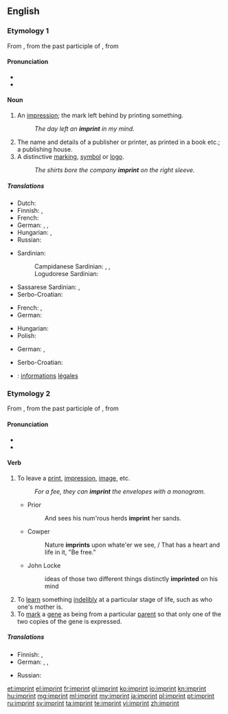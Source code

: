 {{was wotd|2008|October|6}}
==English==

===Etymology 1===
From {{etyl|fro|en}} {{term|empreinte|lang=fro}}, from the past participle of {{term|empreindre|lang=fro}}, from {{etyl|la|en}} {{term|imprimere||lang=la}}

====Pronunciation====
* {{IPA|/ˈɪm.pɹɪnt/}}
* {{audio|en-us-imprint-noun.ogg|Audio (US)}}

====Noun====
{{en-noun}}

# An [[impression]]; the mark left behind by printing something.
#: ''The day left an '''imprint''' in my mind.''
# The name and details of a publisher or printer, as printed in a book etc.; a publishing house.
# A distinctive [[marking]], [[symbol]] or [[logo]].
#: ''The shirts bore the company '''imprint''' on the right sleeve.''

=====Translations=====
{{trans-top|an impression; the mark left behind by printing something}}
* Dutch: {{t+|nl|indruk}}
* Finnish: {{t+|fi|jälki}}, {{t+|fi|painauma}}
* French: {{t+|fr|empreinte}}
* German: {{t|de|Gepräge|n}}, {{t+|de|Abdruck|m}}, {{t+|de|Aufdruck|m}}
* Hungarian: {{t+|hu|nyom}}, {{t+|hu|lenyomat}}
* Russian: {{t+|ru|отпечаток}}
{{trans-mid}}
* Sardinian:
*: Campidanese Sardinian: {{t|sro|bullu}}, {{t|sro|segliu}}, {{t|sro|segliu}}
*: Logudorese Sardinian: {{t|src|imprènta}}
* Sassarese Sardinian: {{t|sdc|imprènta}}, {{t|sdc|piùta}}
* Serbo-Croatian: {{t|sh|отисак|sc=Cyrl}}
{{trans-bottom}}

{{trans-top|the name and details of a publisher or printer, as printed in a book etc}}
* French: {{t+|fr|ours|m}}, {{t|fr|pavé de l'ours|m}}
* German: {{t+|de|Impressum|n}}
{{trans-mid}}
* Hungarian: {{t+|hu|impresszum}}
* Polish: {{t|pl|impressum}}
{{trans-bottom}}

{{trans-top|a distinctive marking, symbol or logo}}
* German: {{t|de|Gepräge|n}}, {{t+|de|Aufdruck|m}}
{{trans-mid}}
* Serbo-Croatian: {{t|sh|лого|sc=Cyrl}}
{{trans-bottom}}

{{checktrans-top}}
* {{ttbc|fr}}: [[information]]s [[légal]]es {{g|f-p}}
{{trans-bottom}}

===Etymology 2===
From {{etyl|fro|en}} {{term|empreinter|lang=fro}}, from the past participle of {{term|empreindre|lang=fro}}, from {{etyl|la|en}} {{term|imprimere||lang=la}}

====Pronunciation====
* {{IPA|/ɪmˈpɹɪnt/}}
* {{audio|en-us-imprint-verb.ogg|Audio (US)}}

====Verb====
{{en-verb}}

# To leave a [[print]], [[impression]], [[image]], etc.
#: ''For a fee, they can '''imprint''' the envelopes with a monogram.''
#* Prior
#*: And sees his num'rous herds '''imprint''' her sands.
#* Cowper
#*: Nature '''imprints''' upon whate'er we see, / That has a heart and life in it, "Be free."
#* John Locke
#*: ideas of those two different things distinctly '''imprinted''' on his mind
# To [[learn]] something [[indelibly]] at a particular stage of life, such as who one's mother is.
# To [[mark]] a [[gene]] as being from a particular [[parent]] so that only one of the two copies of the gene is expressed.

=====Translations=====
{{trans-top|to leave a print, impression, image, etc.}}
* Finnish: {{t+|fi|painaa}}, {{t|fi|jättää jälki}}
* German: {{t+|de|einprägen}}, {{t+|de|abdrucken}}, {{t|de|aufdrucken}}
{{trans-mid}}
* Russian: {{t+|ru|отпечатать}}
{{trans-bottom}}

[[et:imprint]]
[[el:imprint]]
[[fr:imprint]]
[[gl:imprint]]
[[ko:imprint]]
[[io:imprint]]
[[kn:imprint]]
[[hu:imprint]]
[[mg:imprint]]
[[ml:imprint]]
[[my:imprint]]
[[ja:imprint]]
[[pl:imprint]]
[[pt:imprint]]
[[ru:imprint]]
[[sv:imprint]]
[[ta:imprint]]
[[te:imprint]]
[[vi:imprint]]
[[zh:imprint]]